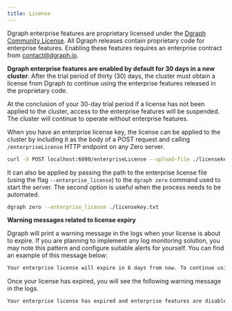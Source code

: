 ```yaml
---
title: License
---
```



<DgraphWIP />

Dgraph enterprise features are proprietary licensed under the [Dgraph Community
License][dcl]. All Dgraph releases contain proprietary code for enterprise
features. Enabling these features requires an enterprise contract from
[contact@dgraph.io](mailto:contact@dgraph.io).

**Dgraph enterprise features are enabled by default for 30 days in a new
cluster**. After the trial period of thirty (30) days, the cluster must obtain a
license from Dgraph to continue using the enterprise features released in the
proprietary code.

<Note>
  At the conclusion of your 30-day trial period if a license has not been
  applied to the cluster, access to the enterprise features will be suspended.
  The cluster will continue to operate without enterprise features.
</Note>

When you have an enterprise license key, the license can be applied to the
cluster by including it as the body of a POST request and calling
`/enterpriseLicense` HTTP endpoint on any Zero server.

```sh
curl -X POST localhost:6080/enterpriseLicense --upload-file ./licensekey.txt
```

It can also be applied by passing the path to the enterprise license file (using
the flag `--enterprise_license`) to the `dgraph zero` command used to start the
server. The second option is useful when the process needs to be automated.

```sh
dgraph zero --enterprise_license ./licensekey.txt
```

**Warning messages related to license expiry**

Dgraph will print a warning message in the logs when your license is about to
expire. If you are planning to implement any log monitoring solution, you may
note this pattern and configure suitable alerts for yourself. You can find an
example of this message below:

```sh
Your enterprise license will expire in 6 days from now. To continue using enterprise features after 6 days from now, apply a valid license. To get a new license, contact us at https://dgraph.io/contact.
```

Once your license has expired, you will see the following warning message in the
logs.

```sh
Your enterprise license has expired and enterprise features are disabled. To continue using enterprise features, apply a valid license. To receive a new license, contact us at https://dgraph.io/contact.
```

[dcl]: https://github.com/hypermodeinc/dgraph/blob/main/licenses/DCL.txt
